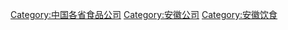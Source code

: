 [[Category:中国各省食品公司|Category:中国各省食品公司]]
[[Category:安徽公司|Category:安徽公司]]
[[Category:安徽饮食|Category:安徽饮食]]